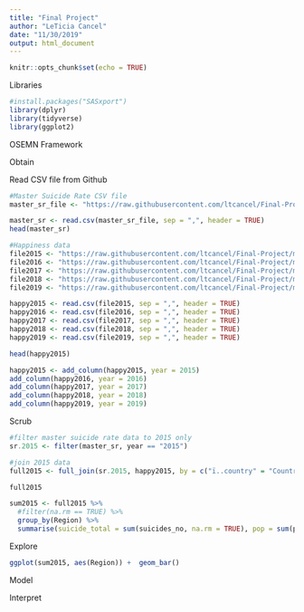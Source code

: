 ```yaml
---
title: "Final Project"
author: "LeTicia Cancel"
date: "11/30/2019"
output: html_document
---
```


```r
knitr::opts_chunk$set(echo = TRUE)
```

Libraries
```r
#install.packages("SASxport")
library(dplyr)
library(tidyverse)
library(ggplot2)
```


OSEMN Framework

Obtain

Read CSV file from Github
```r
#Master Suicide Rate CSV file
master_sr_file <- "https://raw.githubusercontent.com/ltcancel/Final-Project/master/Global_Suicide_Rate.csv"

master_sr <- read.csv(master_sr_file, sep = ",", header = TRUE)
head(master_sr)

#Happiness data
file2015 <- "https://raw.githubusercontent.com/ltcancel/Final-Project/master/2015.csv"
file2016 <- "https://raw.githubusercontent.com/ltcancel/Final-Project/master/2016.csv"
file2017 <- "https://raw.githubusercontent.com/ltcancel/Final-Project/master/2017.csv"
file2018 <- "https://raw.githubusercontent.com/ltcancel/Final-Project/master/2018.csv"
file2019 <- "https://raw.githubusercontent.com/ltcancel/Final-Project/master/2019.csv"

happy2015 <- read.csv(file2015, sep = ",", header = TRUE)
happy2016 <- read.csv(file2016, sep = ",", header = TRUE)
happy2017 <- read.csv(file2017, sep = ",", header = TRUE)
happy2018 <- read.csv(file2018, sep = ",", header = TRUE)
happy2019 <- read.csv(file2019, sep = ",", header = TRUE)

head(happy2015)

happy2015 <- add_column(happy2015, year = 2015)
add_column(happy2016, year = 2016)
add_column(happy2017, year = 2017)
add_column(happy2018, year = 2018)
add_column(happy2019, year = 2019)
```


Scrub
```r
#filter master suicide rate data to 2015 only
sr.2015 <- filter(master_sr, year == "2015")

#join 2015 data
full2015 <- full_join(sr.2015, happy2015, by = c("ï..country" = "Country"))

full2015

sum2015 <- full2015 %>%
  #filter(na.rm == TRUE) %>%
  group_by(Region) %>%
  summarise(suicide_total = sum(suicides_no, na.rm = TRUE), pop = sum(population, na.rm = TRUE), rank = mean(Happiness.Score, na.rm = TRUE))
```


Explore
```r
ggplot(sum2015, aes(Region)) +  geom_bar()
```


Model


Interpret
